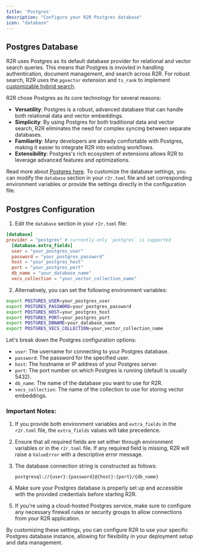 ```yaml
---
title: 'Postgres'
description: "Configure your R2R Postgres database"
icon: "database"
---
```


## Postgres Database

R2R uses Postgres as its default database provider for relational and vector search queries. This means that Postgres is invovled in handling authentication, document management, and search across R2R. For robust search, R2R uses the `pgvector` extension and `ts_rank` to implement [customizable hybrid search](cookbooks/hybrid-search).

<Note>
  R2R chose Postgres as its core technology for several reasons:
  
  - **Versatility**: Postgres is a robust, advanced database that can handle both relational data and vector embeddings.
  - **Simplicity**: By using Postgres for both traditional data and vector search, R2R eliminates the need for complex syncing between separate databases.
  - **Familiarity**: Many developers are already comfortable with Postgres, making it easier to integrate R2R into existing workflows.
  - **Extensibility**: Postgres's rich ecosystem of extensions allows R2R to leverage advanced features and optimizations.

  Read more about [Postgres here](https://www.postgresql.org/).
</Note>
To customize the database settings, you can modify the `database` section in your `r2r.toml` file and set corresponding environment variables or provide the settings directly in the configuration file.

## Postgres Configuration

1. Edit the `database` section in your `r2r.toml` file:

```toml r2r.toml
[database]
provider = "postgres" # currently only `postgres` is supported
  [database.extra_fields]
  user = "your_postgres_user"
  password = "your_postgres_password"
  host = "your_postgres_host"
  port = "your_postgres_port"
  db_name = "your_database_name"
  vecs_collection = "your_vector_collection_name"
```

2. Alternatively, you can set the following environment variables:

```bash
export POSTGRES_USER=your_postgres_user
export POSTGRES_PASSWORD=your_postgres_password
export POSTGRES_HOST=your_postgres_host
export POSTGRES_PORT=your_postgres_port
export POSTGRES_DBNAME=your_database_name
export POSTGRES_VECS_COLLECTION=your_vector_collection_name
```



Let's break down the Postgres configuration options:

- `user`: The username for connecting to your Postgres database.
- `password`: The password for the specified user.
- `host`: The hostname or IP address of your Postgres server.
- `port`: The port number on which Postgres is running (default is usually 5432).
- `db_name`: The name of the database you want to use for R2R.
- `vecs_collection`: The name of the collection to use for storing vector embeddings.

### Important Notes:

1. If you provide both environment variables and `extra_fields` in the `r2r.toml` file, the `extra_fields` values will take precedence.

2. Ensure that all required fields are set either through environment variables or in the `r2r.toml` file. If any required field is missing, R2R will raise a `ValueError` with a descriptive error message.

3. The database connection string is constructed as follows:
   ```
   postgresql://{user}:{password}@{host}:{port}/{db_name}
   ```

4. Make sure your Postgres database is properly set up and accessible with the provided credentials before starting R2R.

5. If you're using a cloud-hosted Postgres service, make sure to configure any necessary firewall rules or security groups to allow connections from your R2R application.

By customizing these settings, you can configure R2R to use your specific Postgres database instance, allowing for flexibility in your deployment setup and data management.
